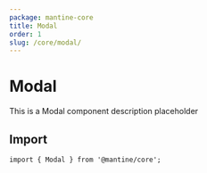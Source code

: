 ```yaml
---
package: mantine-core
title: Modal
order: 1
slug: /core/modal/
---
```


# Modal

This is a Modal component description placeholder

<PageHeader
  source="mantine-core/src/Modal/Modal.tsx"
  docs="core/Modal.mdx"
  package="@mantine/core"
/>

## Import

```tsx
import { Modal } from '@mantine/core';
```

<PropsTable component="Modal" />
